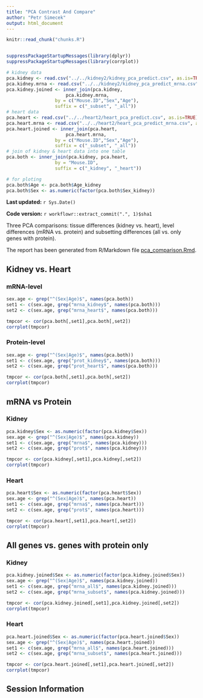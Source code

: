 ```yaml
---
title: "PCA Contrast And Compare"
author: "Petr Simecek"
output: html_document
---
```


```r
knitr::read_chunk("chunks.R")
```

```r
```

```r
suppressPackageStartupMessages(library(dplyr))
suppressPackageStartupMessages(library(corrplot))

# kidney data
pca.kidney <- read.csv("../../kidney2/kidney_pca_predict.csv", as.is=TRUE)
pca.kidney.mrna <- read.csv("../../kidney2/kidney_pca_predict_mrna.csv", as.is=TRUE)
pca.kidney.joined <- inner_join(pca.kidney,
                      pca.kidney.mrna, 
                  by = c("Mouse.ID","Sex","Age"),
                  suffix = c("_subset", "_all"))
# heart data
pca.heart <- read.csv("../../heart2/heart_pca_predict.csv", as.is=TRUE)
pca.heart.mrna <- read.csv("../../heart2/heart_pca_predict_mrna.csv", as.is=TRUE)
pca.heart.joined <- inner_join(pca.heart,
                      pca.heart.mrna, 
                  by = c("Mouse.ID","Sex","Age"),
                  suffix = c("_subset", "_all"))
# join of kidney & heart data into one table
pca.both <- inner_join(pca.kidney, pca.heart, 
                  by = "Mouse.ID",
                  suffix = c("_kidney", "_heart"))

# for ploting
pca.both$Age <- pca.both$Age_kidney
pca.both$Sex <- as.numeric(factor(pca.both$Sex_kidney))
```

**Last updated:** `r Sys.Date()`

**Code version:** `r workflowr::extract_commit(".", 1)$sha1`

Three PCA comparisons: tissue differences (kidney vs. heart), level differences (mRNA vs. protein) and subsetting differences (all vs. only genes with protein).

The report has been generated from R/Markdown file [pca_comparison.Rmd](https://github.com/simecek/TheAgingProteome/blob/master/analysis/pca_comparison.Rmd).

## Kidney vs. Heart

### mRNA-level

```r
sex.age <- grep("^(Sex|Age)$", names(pca.both))
set1 <- c(sex.age, grep("mrna_kidney$", names(pca.both)))
set2 <- c(sex.age, grep("mrna_heart$", names(pca.both)))

tmpcor <- cor(pca.both[,set1],pca.both[,set2])
corrplot(tmpcor)
```

### Protein-level

```r
sex.age <- grep("^(Sex|Age)$", names(pca.both))
set1 <- c(sex.age, grep("prot_kidney$", names(pca.both)))
set2 <- c(sex.age, grep("prot_heart$", names(pca.both)))

tmpcor <- cor(pca.both[,set1],pca.both[,set2])
corrplot(tmpcor)
```

## mRNA vs Protein

### Kidney

```r
pca.kidney$Sex <- as.numeric(factor(pca.kidney$Sex))
sex.age <- grep("^(Sex|Age)$", names(pca.kidney))
set1 <- c(sex.age, grep("mrna$", names(pca.kidney)))
set2 <- c(sex.age, grep("prot$", names(pca.kidney)))

tmpcor <- cor(pca.kidney[,set1],pca.kidney[,set2])
corrplot(tmpcor)
```

### Heart

```r
pca.heart$Sex <- as.numeric(factor(pca.heart$Sex))
sex.age <- grep("^(Sex|Age)$", names(pca.heart))
set1 <- c(sex.age, grep("mrna$", names(pca.heart)))
set2 <- c(sex.age, grep("prot$", names(pca.heart)))

tmpcor <- cor(pca.heart[,set1],pca.heart[,set2])
corrplot(tmpcor)
```

## All genes vs. genes with protein only

### Kidney

```r
pca.kidney.joined$Sex <- as.numeric(factor(pca.kidney.joined$Sex))
sex.age <- grep("^(Sex|Age)$", names(pca.kidney.joined))
set1 <- c(sex.age, grep("mrna_all$", names(pca.kidney.joined)))
set2 <- c(sex.age, grep("mrna_subset$", names(pca.kidney.joined)))

tmpcor <- cor(pca.kidney.joined[,set1],pca.kidney.joined[,set2])
corrplot(tmpcor)
```

### Heart

```r
pca.heart.joined$Sex <- as.numeric(factor(pca.heart.joined$Sex))
sex.age <- grep("^(Sex|Age)$", names(pca.heart.joined))
set1 <- c(sex.age, grep("mrna_all$", names(pca.heart.joined)))
set2 <- c(sex.age, grep("mrna_subset$", names(pca.heart.joined)))

tmpcor <- cor(pca.heart.joined[,set1],pca.heart.joined[,set2])
corrplot(tmpcor)
```


## Session Information

```r
```
